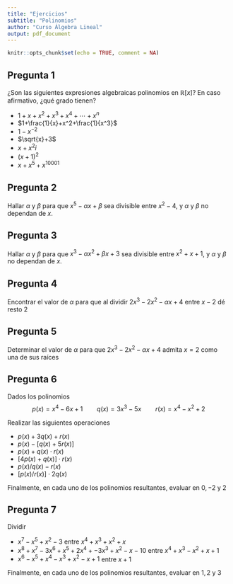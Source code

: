 ```yaml
---
title: "Ejercicios"
subtitle: "Polinomios"
author: "Curso Álgebra Lineal"
output: pdf_document
---
```


```r
knitr::opts_chunk$set(echo = TRUE, comment = NA)
```

## Pregunta 1

¿Son las siguientes expresiones algebraicas polinomios en $\mathbb{R}[x]$? En caso afirmativo, ¿qué grado tienen?

- $1+x+x^2+x^3+x^4+\cdots+x^n$
- $1+\frac{1}{x}+x^2+\frac{1}{x^3}$
- $1-x^{-2}$
- $\sqrt{x}+3$
- $x+x^2i$
- $(x+1)^2$
- $x+x^5+x^{10001}$

## Pregunta 2

Hallar $\alpha$ y $\beta$ para que $x^5-\alpha x+\beta$ sea divisible entre $x^2-4$, y $\alpha$ y $\beta$ no dependan de $x$.

## Pregunta 3

Hallar $\alpha$ y $\beta$ para que $x^3-\alpha x^2+\beta x+3$ sea divisible entre $x^2+x+1$, y $\alpha$ y $\beta$ no dependan de $x$.

## Pregunta 4

Encontrar el valor de $\alpha$ para que al dividir $2x^3-2x^2-\alpha x+4$ entre $x-2$ dé resto 2

## Pregunta 5

Determinar el valor de $\alpha$ para que  $2x^3-2x^2-\alpha x+4$ admita $x = 2$ como una de sus raíces

## Pregunta 6

Dados los polinomios $$p(x) = x^4-6x+1\qquad q(x) = 3x^3-5x\qquad r(x) = x^4-x^2+2$$

Realizar las siguientes operaciones

- $p(x)+3q(x)+r(x)$
- $p(x)-[q(x)+5r(x)]$
- $p(x)+q(x) \cdot r(x)$
- $[4p(x)+q(x)] \cdot r(x)$
- $p(x)/q(x)-r(x)$
- $[p(x)/r(x)] \cdot 2q(x)$

Finalmente, en cada uno de los polinomios resultantes, evaluar en $0,-2$ y $2$

## Pregunta 7

Dividir 

- $x^7-x^5+x^2-3$ entre $x^4+x^3+x^2+x$
- $x^8+x^7-3x^6+x^5+2x^4+-3x^3+x^2-x-10$ entre $x^4+x^3-x^2+x+1$
- $x^6-x^5+x^4-x^3+x^2-x+1$ entre $x+1$

Finalmente, en cada uno de los polinomios resultantes, evaluar en $1,2$ y $3$
